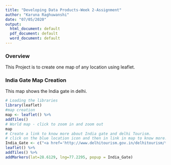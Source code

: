 ---
title: "Developing Data Products-Week 2-Assignment"
author: "Karuna Raghuwanshi"
date: "07/05/2020"
output:
  html_document: default
  pdf_document: default
  word_document: default
---

### Overview
This Project is to create one map of any location using leaflet.

### India Gate Map Creation

This map shows the India gate in delhi.

```{r}
# Loading the libraries
library(leaflet)
#map creation
map <- leaflet() %>%
addTiles()
# World map - click to zoom in and zoom out
map
# Create a link to know more about India gate and delhi Tourism.
# click on the blue location icon and then in link in map to know more.
India_Gate <- c("<a href='http://www.delhitourism.gov.in/delhitourism/tourist_place/india_gate.jsp' >Delhi Tourism</a>")
leaflet() %>%
addTiles() %>%
addMarkers(lat=28.6129, lng=77.2295, popup = India_Gate)
```
